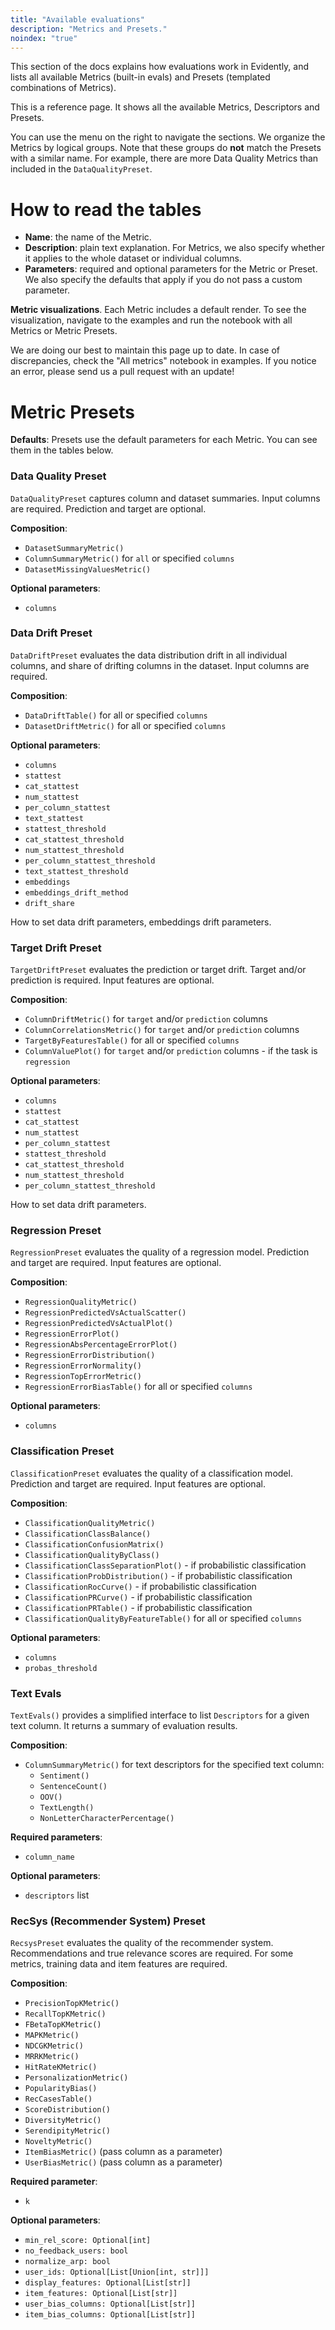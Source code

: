```yaml
---
title: "Available evaluations"
description: "Metrics and Presets."
noindex: "true"
---
```


This section of the docs explains how evaluations work in Evidently, and lists all available Metrics (built-in evals) and Presets (templated combinations of Metrics).

This is a reference page. It shows all the available Metrics, Descriptors and Presets. 

You can use the menu on the right to navigate the sections. We organize the Metrics by logical groups. Note that these groups do **not** match the Presets with a similar name. For example, there are more Data Quality Metrics than included in the `DataQualityPreset`. 

# How to read the tables

- **Name**: the name of the Metric.  
- **Description**: plain text explanation. For Metrics, we also specify whether it applies to the whole dataset or individual columns.
- **Parameters**: required and optional parameters for the Metric or Preset. We also specify the defaults that apply if you do not pass a custom parameter.

**Metric visualizations**. Each Metric includes a default render. To see the visualization, navigate to the examples and run the notebook with all Metrics or Metric Presets.

We are doing our best to maintain this page up to date. In case of discrepancies, check the "All metrics" notebook in examples. If you notice an error, please send us a pull request with an update!

# Metric Presets

**Defaults**: Presets use the default parameters for each Metric. You can see them in the tables below.

### Data Quality Preset

`DataQualityPreset` captures column and dataset summaries. Input columns are required. Prediction and target are optional.

**Composition**:
- `DatasetSummaryMetric()`
- `ColumnSummaryMetric()` for `all` or specified `columns`
- `DatasetMissingValuesMetric()`

**Optional parameters**:
- `columns`

### Data Drift Preset

`DataDriftPreset` evaluates the data distribution drift in all individual columns, and share of drifting columns in the dataset. Input columns are required.

**Composition**:
- `DataDriftTable()` for all or specified `columns`
- `DatasetDriftMetric()` for all or specified `columns`

**Optional parameters**:
- `columns`
- `stattest`
- `cat_stattest`
- `num_stattest`
- `per_column_stattest`
- `text_stattest`
- `stattest_threshold`
- `cat_stattest_threshold`
- `num_stattest_threshold`
- `per_column_stattest_threshold`
- `text_stattest_threshold`
- `embeddings`
- `embeddings_drift_method`
- `drift_share`

How to set data drift parameters, embeddings drift parameters.

### Target Drift Preset

`TargetDriftPreset` evaluates the prediction or target drift. Target and/or prediction is required. Input features are optional.

**Composition**:
- `ColumnDriftMetric()` for `target` and/or `prediction` columns
- `ColumnCorrelationsMetric()`  for `target` and/or `prediction` columns
- `TargetByFeaturesTable()` for all or specified `columns`
- `ColumnValuePlot()` for `target` and/or `prediction` columns - if the task is `regression`

**Optional parameters**:
- `columns`
- `stattest`
- `cat_stattest`
- `num_stattest`
- `per_column_stattest`
- `stattest_threshold`
- `cat_stattest_threshold`
- `num_stattest_threshold`
- `per_column_stattest_threshold`

How to set data drift parameters.

### Regression Preset

`RegressionPreset` evaluates the quality of a regression model. Prediction and target are required. Input features are optional.

**Composition**:
- `RegressionQualityMetric()`
- `RegressionPredictedVsActualScatter()`
- `RegressionPredictedVsActualPlot()`
- `RegressionErrorPlot()`
- `RegressionAbsPercentageErrorPlot()`
- `RegressionErrorDistribution()`
- `RegressionErrorNormality()`
- `RegressionTopErrorMetric()`
- `RegressionErrorBiasTable()` for all or specified `columns`

**Optional parameters**:
- `columns`

### Classification Preset

`ClassificationPreset` evaluates the quality of a classification model. Prediction and target are required. Input features are optional.

**Composition**:
- `ClassificationQualityMetric()`
- `ClassificationClassBalance()`
- `ClassificationConfusionMatrix()`
- `ClassificationQualityByClass()`
- `ClassificationClassSeparationPlot()` - if probabilistic classification
- `ClassificationProbDistribution()` - if probabilistic classification
- `ClassificationRocCurve()` - if probabilistic classification
- `ClassificationPRCurve()` - if probabilistic classification
- `ClassificationPRTable()` - if probabilistic classification
- `ClassificationQualityByFeatureTable()` for all or specified `columns`

**Optional parameters**:
- `columns`
- `probas_threshold`

### Text Evals

`TextEvals()` provides a simplified interface to list `Descriptors` for a given text column. It returns a summary of evaluation results.

**Composition**:
- `ColumnSummaryMetric()` for text descriptors for the specified text column:
  - `Sentiment()`
  - `SentenceCount()`
  - `OOV()`
  - `TextLength()`
  - `NonLetterCharacterPercentage()`

**Required parameters**:
- `column_name`

**Optional parameters**:
- `descriptors` list

### RecSys (Recommender System) Preset

`RecsysPreset` evaluates the quality of the recommender system. Recommendations and true relevance scores are required. For some metrics, training data and item features are required.

**Composition**:
- `PrecisionTopKMetric()`
- `RecallTopKMetric()`
- `FBetaTopKMetric()`
- `MAPKMetric()`
- `NDCGKMetric()`
- `MRRKMetric()`
- `HitRateKMetric()`
- `PersonalizationMetric()`
- `PopularityBias()`
- `RecCasesTable()`
- `ScoreDistribution()`
- `DiversityMetric()`
- `SerendipityMetric()`
- `NoveltyMetric()`
- `ItemBiasMetric()` (pass column as a parameter)
- `UserBiasMetric()` (pass column as a parameter)

**Required parameter**:
- `k`

**Optional parameters**:
- `min_rel_score: Optional[int]`
- `no_feedback_users: bool`
- `normalize_arp: bool`
- `user_ids: Optional[List[Union[int, str]]]`
- `display_features: Optional[List[str]]`
- `item_features: Optional[List[str]]`
- `user_bias_columns: Optional[List[str]]`
- `item_bias_columns: Optional[List[str]]`

